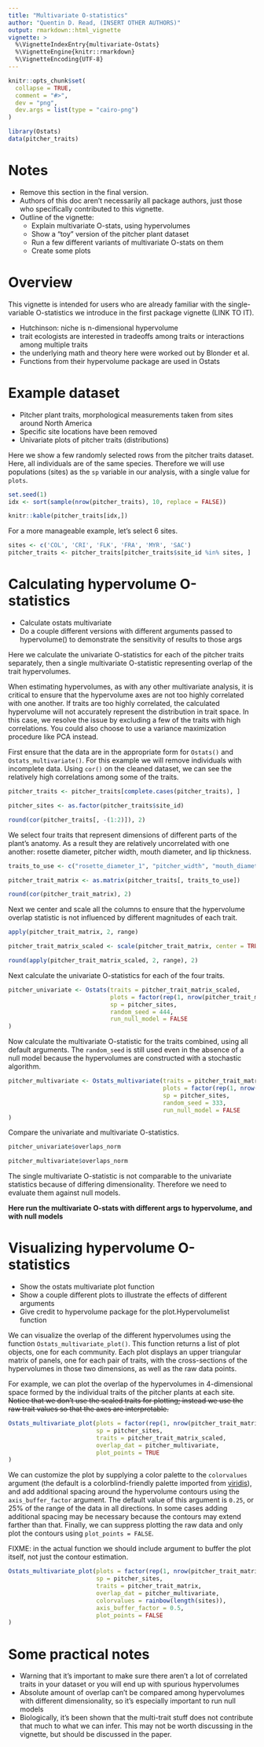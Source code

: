 ```yaml
---
title: "Multivariate O-statistics"
author: "Quentin D. Read, (INSERT OTHER AUTHORS)"
output: rmarkdown::html_vignette
vignette: >
  %\VignetteIndexEntry{multivariate-Ostats}
  %\VignetteEngine{knitr::rmarkdown}
  %\VignetteEncoding{UTF-8}
---
```


```r
knitr::opts_chunk$set(
  collapse = TRUE,
  comment = "#>",
  dev = "png", 
  dev.args = list(type = "cairo-png")
)
```

```r
library(Ostats)
data(pitcher_traits)
```

# Notes

- Remove this section in the final version.
- Authors of this doc aren't necessarily all package authors, just those who specifically contributed to this vignette.
- Outline of the vignette:
  + Explain multivariate O-stats, using hypervolumes
  + Show a "toy" version of the pitcher plant dataset
  + Run a few different variants of multivariate O-stats on them
  + Create some plots
  
# Overview

This vignette is intended for users who are already familiar with the single-variable O-statistics we introduce in the first package vignette (LINK TO IT).

- Hutchinson: niche is n-dimensional hypervolume
- trait ecologists are interested in tradeoffs among traits or interactions among multiple traits
- the underlying math and theory here were worked out by Blonder et al.
- Functions from their hypervolume package are used in Ostats

# Example dataset

- Pitcher plant traits, morphological measurements taken from sites around North America
- Specific site locations have been removed
- Univariate plots of pitcher traits (distributions)

Here we show a few randomly selected rows from the pitcher traits dataset. Here, all individuals are of the same species. Therefore we will use populations (sites) as the `sp` variable in our analysis, with a single value for `plots`. 

```r
set.seed(1)
idx <- sort(sample(nrow(pitcher_traits), 10, replace = FALSE))

knitr::kable(pitcher_traits[idx,])
```

For a more manageable example, let's select 6 sites.

```r
sites <- c('COL', 'CRI', 'FLK', 'FRA', 'MYR', 'SAC')
pitcher_traits <- pitcher_traits[pitcher_traits$site_id %in% sites, ]
```


# Calculating hypervolume O-statistics

- Calculate ostats multivariate 
- Do a couple different versions with different arguments passed to hypervolume() to demonstrate the sensitivity of results to those args

Here we calculate the univariate O-statistics for each of the pitcher traits separately, then a single multivariate O-statistic representing overlap of the trait hypervolumes. 

When estimating hypervolumes, as with any other multivariate analysis, it is critical to ensure that the hypervolume axes are not too highly correlated with one another. If traits are too highly correlated, the calculated hypervolume will not accurately represent the distribution in trait space. In this case, we resolve the issue by excluding a few of the traits with high correlations. You could also choose to use a variance maximization procedure like PCA instead.

First ensure that the data are in the appropriate form for `Ostats()` and `Ostats_multivariate()`. For this example we will remove individuals with incomplete data. Using `cor()` on the cleaned dataset, we can see the relatively high correlations among some of the traits.

```r
pitcher_traits <- pitcher_traits[complete.cases(pitcher_traits), ]

pitcher_sites <- as.factor(pitcher_traits$site_id)

round(cor(pitcher_traits[, -(1:2)]), 2)
```

We select four traits that represent dimensions of different parts of the plant's anatomy. As a result they are relatively uncorrelated with one another: rosette diameter, pitcher width, mouth diameter, and lip thickness.

```r
traits_to_use <- c("rosette_diameter_1", "pitcher_width", "mouth_diameter", "lip_thickness")

pitcher_trait_matrix <- as.matrix(pitcher_traits[, traits_to_use])

round(cor(pitcher_trait_matrix), 2)
```

Next we center and scale all the columns to ensure that the hypervolume overlap statistic is not influenced by different magnitudes of each trait.

```r
apply(pitcher_trait_matrix, 2, range)

pitcher_trait_matrix_scaled <- scale(pitcher_trait_matrix, center = TRUE, scale = TRUE)

round(apply(pitcher_trait_matrix_scaled, 2, range), 2)
```


Next calculate the univariate O-statistics for each of the four traits. 

```r
pitcher_univariate <- Ostats(traits = pitcher_trait_matrix_scaled,
                             plots = factor(rep(1, nrow(pitcher_trait_matrix_scaled))),
                             sp = pitcher_sites,
                             random_seed = 444,
                             run_null_model = FALSE
)
```

Now calculate the multivariate O-statistic for the traits combined, using all default arguments. The `random_seed` is still used even in the absence of a null model because the hypervolumes are constructed with a stochastic algorithm.

```r
pitcher_multivariate <- Ostats_multivariate(traits = pitcher_trait_matrix_scaled,
                                            plots = factor(rep(1, nrow(pitcher_trait_matrix_scaled))),
                                            sp = pitcher_sites,
                                            random_seed = 333,
                                            run_null_model = FALSE
)
```
Compare the univariate and multivariate O-statistics.

```r
pitcher_univariate$overlaps_norm

pitcher_multivariate$overlaps_norm
```

The single multivariate O-statistic is not comparable to the univariate statistics because of differing dimensionality. Therefore we need to evaluate them against null models.

**Here run the multivariate O-stats with different args to hypervolume, and with null models**

# Visualizing hypervolume O-statistics

- Show the ostats multivariate plot function
- Show a couple different plots to illustrate the effects of different arguments
- Give credit to hypervolume package for the plot.Hypervolumelist function

We can visualize the overlap of the different hypervolumes using the function `Ostats_multivariate_plot()`. This function returns a list of plot objects, one for each community. Each plot displays an upper triangular matrix of panels, one for each pair of traits, with the cross-sections of the hypervolumes in those two dimensions, as well as the raw data points.

For example, we can plot the overlap of the hypervolumes in 4-dimensional space formed by the individual traits of the pitcher plants at each site. ~~Notice that we don't use the scaled traits for plotting; instead we use the raw trait values so that the axes are interpretable.~~ 

```r
Ostats_multivariate_plot(plots = factor(rep(1, nrow(pitcher_trait_matrix))),
                         sp = pitcher_sites,
                         traits = pitcher_trait_matrix_scaled,
                         overlap_dat = pitcher_multivariate,
                         plot_points = TRUE
)
```

We can customize the plot by supplying a color palette to the `colorvalues` argument (the default is a colorblind-friendly palette imported from [viridis](https://cran.r-project.org/web/packages/viridis/vignettes/intro-to-viridis.html)), and add additional spacing around the hypervolume contours using the `axis_buffer_factor` argument. The default value of this argument is `0.25`, or 25% of the range of the data in all directions. In some cases adding additional spacing may be necessary because the contours may extend farther than that. Finally, we can suppress plotting the raw data and only plot the contours using `plot_points = FALSE`.

FIXME: in the actual function we should include argument to buffer the plot itself, not just the contour estimation.

```r
Ostats_multivariate_plot(plots = factor(rep(1, nrow(pitcher_trait_matrix))),
                         sp = pitcher_sites,
                         traits = pitcher_trait_matrix,
                         overlap_dat = pitcher_multivariate,
                         colorvalues = rainbow(length(sites)),
                         axis_buffer_factor = 0.5,
                         plot_points = FALSE
)
```

# Some practical notes

- Warning that it's important to make sure there aren't a lot of correlated traits in your dataset or you will end up with spurious hypervolumes
- Absolute amount of overlap can't be compared among hypervolumes with different dimensionality, so it's especially important to run null models
- Biologically, it's been shown that the multi-trait stuff does not contribute that much to what we can infer. This may not be worth discussing in the vignette, but should be discussed in the paper.
